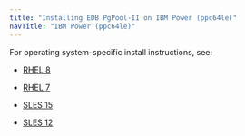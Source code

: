 ```yaml
---
title: "Installing EDB PgPool-II on IBM Power (ppc64le)"
navTitle: "IBM Power (ppc64le)"
---
```


For operating system-specific install instructions, see:


  - [RHEL 8](09_pgpool_rhel8_ppcle)

  - [RHEL 7](10_pgpool_rhel7_ppcle)
  - [SLES 15](11_pgpool_sles15_ppcle)
  - [SLES 12](12_pgpool_sles12_ppcle)


